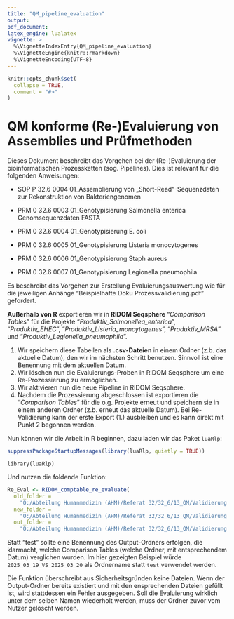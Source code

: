 ```yaml
---
title: "QM_pipeline_evaluation"
output:
pdf_document:   
latex_engine: lualatex
vignette: >
  %\VignetteIndexEntry{QM_pipeline_evaluation}
  %\VignetteEngine{knitr::rmarkdown}
  %\VignetteEncoding{UTF-8}
---
```


```r
knitr::opts_chunk$set(
  collapse = TRUE,
  comment = "#>"
)
```

# QM konforme (Re-)Evaluierung von Assemblies und Prüfmethoden

Dieses Dokument beschreibt das Vorgehen bei der (Re-)Evaluierung der bioinformatischen Prozessketten (sog. Pipelines). Dies ist relevant für die folgenden Anweisungen:

-   SOP P 32.6 0004 01_Assemblierung von „Short-Read“-Sequenzdaten zur Rekonstruktion von Bakteriengenomen

-   PRM 0 32.6 0003 01_Genotypisierung Salmonella enterica Genomsequenzdaten FASTA

-   PRM 0 32.6 0004 01_Genotypisierung E. coli

-   PRM 0 32.6 0005 01_Genotypisierung Listeria monocytogenes

-   PRM 0 32.6 0006 01_Genotypisierung Staph aureus

-   PRM 0 32.6 0007 01_Genotypisierung Legionella pneumophila

Es beschreibt das Vorgehen zur Erstellung Evaluierungsauswertung wie für die jeweiligen Anhänge "Beispielhafte Doku Prozessvalidierung.pdf" gefordert.

**Außerhalb von R** exportieren wir in **RIDOM Seqsphere** "*Comparison Tables*" für die Projekte "*Produktiv_Salmonellea_enterica*", "*Produktiv_EHEC*", "*Produktiv_Listeria_moncytogenes*", "*Produktiv_MRSA*" und "*Produktiv_Legionella_pneumophila*".

1.  Wir speichern diese Tabellen als **.csv-Dateien** in einem Ordner (z.b. das aktuelle Datum), den wir im nächsten Schritt benutzen. Sinnvoll ist eine Benennung mit dem aktuellen Datum.
2.  Wir löschen nun die Evaluierungs-Proben in RIDOM Seqsphere um eine Re-Prozessierung zu ermöglichen.
3.  Wir aktivieren nun die neue Pipeline in RIDOM Seqsphere.
4.  Nachdem die Prozessierung abgeschlossen ist exportieren die "*Comparison Tables*" für die o.g. Projekte erneut und speichern sie in einem anderen Ordner (z.b. erneut das aktuelle Datum). Bei Re-Validierung kann der erste Export (1.) ausbleiben und es kann direkt mit Punkt 2 begonnen werden.

Nun können wir die Arbeit in R beginnen, dazu laden wir das Paket `luaRlp`:

```r
suppressPackageStartupMessages(library(luaRlp, quietly = TRUE))
```

`library(luaRlp)`

Und nutzen die foldende Funktion:

```r
Re_Eval <- RIDOM_comptable_re_evaluate(
  old_folder = 
    "O:/Abteilung Humanmedizin (AHM)/Referat 32/32_6/13_QM/Validierung Pipeline/2025_03_19/",
  new_folder = 
    "O:/Abteilung Humanmedizin (AHM)/Referat 32/32_6/13_QM/Validierung Pipeline/2025_03_20/",
  out_folder = 
    "O:/Abteilung Humanmedizin (AHM)/Referat 32/32_6/13_QM/Validierung Pipeline/Vergleiche/test/")
```

Statt "test" sollte eine Benennung des Output-Ordners erfolgen, die klarmacht, welche Comparison Tables (welche Ordner, mit entsprechendem Datum) verglichen wurden. Im hier gezeigten Beispiel würde `2025_03_19_VS_2025_03_20` als Ordnername statt `test` verwendet werden.

Die Funktion überschreibt aus Sicherheitsgründen keine Dateien. Wenn der Output-Ordner bereits existiert und mit den ensprechenden Dateien gefüllt ist, wird stattdessen ein Fehler ausgegeben. Soll die Evaluierung wirklich unter dem selben Namen wiederholt werden, muss der Ordner zuvor vom Nutzer gelöscht werden.
